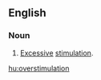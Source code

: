 ==English==

===Noun===
{{en-noun|-}}

# [[excessive|Excessive]] [[stimulation]].

[[hu:overstimulation]]